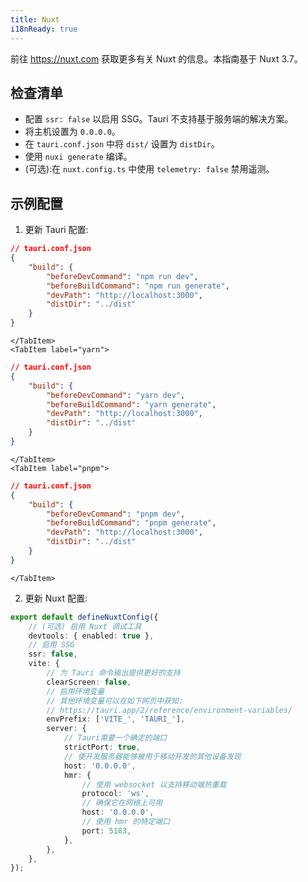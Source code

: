 ```yaml
---
title: Nuxt
i18nReady: true
---
```



前往 https://nuxt.com 获取更多有关 Nuxt 的信息。本指南基于 Nuxt 3.7。

## 检查清单

- 配置 `ssr: false` 以启用 SSG。Tauri 不支持基于服务端的解决方案。
- 将主机设置为 `0.0.0.0`。
- 在 `tauri.conf.json` 中将 `dist/` 设置为 `distDir`。
- 使用 `nuxi generate` 编译。
- (可选):在 `nuxt.config.ts` 中使用 `telemetry: false` 禁用遥测。

## 示例配置

1.  更新 Tauri 配置:

<Tabs>
    <TabItem label="npm">

```json
// tauri.conf.json
{
    "build": {
        "beforeDevCommand": "npm run dev",
        "beforeBuildCommand": "npm run generate",
        "devPath": "http://localhost:3000",
        "distDir": "../dist"
    }
}
```

    </TabItem>
    <TabItem label="yarn">

```json
// tauri.conf.json
{
    "build": {
        "beforeDevCommand": "yarn dev",
        "beforeBuildCommand": "yarn generate",
        "devPath": "http://localhost:3000",
        "distDir": "../dist"
    }
}
```

    </TabItem>
    <TabItem label="pnpm">

```json
// tauri.conf.json
{
    "build": {
        "beforeDevCommand": "pnpm dev",
        "beforeBuildCommand": "pnpm generate",
        "devPath": "http://localhost:3000",
        "distDir": "../dist"
    }
}
```

    </TabItem>
</Tabs>

2. 更新 Nuxt 配置:

```ts
export default defineNuxtConfig({
	// (可选) 启用 Nuxt 调试工具
	devtools: { enabled: true },
	// 启用 SSG
	ssr: false,
	vite: {
		// 为 Tauri 命令输出提供更好的支持
		clearScreen: false,
		// 启用环境变量
		// 其他环境变量可以在如下网页中获知:
		// https://tauri.app/2/reference/environment-variables/
		envPrefix: ['VITE_', 'TAURI_'],
		server: {
			// Tauri需要一个确定的端口
			strictPort: true,
			// 使开发服务器能够被用于移动开发的其他设备发现
			host: '0.0.0.0',
			hmr: {
				// 使用 websocket 以支持移动端热重载
				protocol: 'ws',
				// 确保它在网络上可用
				host: '0.0.0.0',
				// 使用 hmr 的特定端口
				port: 5183,
			},
		},
	},
});
```
